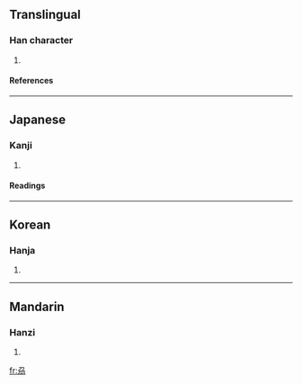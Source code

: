==Translingual==
===Han character===
{{Han char|rn=18|rad=刀|as=04|sn=6|four=|canj=尸竹尸竹竹 (SHSHH)}}
# {{defn|Han}}
====References====
{{Han ref|kx=0137.240|dkj=01899|dj=0309.110|hdz=10324.130|uh=5215|ud=21013}}
----
==Japanese==
===Kanji===
{{ja-kanji|grade=|rs=刀04}}
# {{defn|Japanese}}
====Readings====
{{ja-readings|on=[[り]] (ri), [[れい]] (rei), [[らい]] (rai), [[さく]] (saku)|kun=[[さく]] (saku)}}
----
==Korean==
===Hanja===
{{ko-hanja|hangeul=[[리]], [[려]]|rv=ri, ryeo|mr=ri, ryŏ}}
# {{defn|Korean}}
----
==Mandarin==
===Hanzi===
{{cmn-hanzi|pin=[[lí]] ([[li2]])|wg=li<sup>2</sup>}}
# {{defn|Mandarin}}

[[fr:刕]]